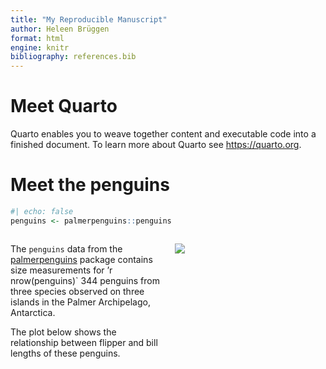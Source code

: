 ```yaml
---
title: "My Reproducible Manuscript"
author: Heleen Brüggen
format: html
engine: knitr
bibliography: references.bib
---
```


# Meet Quarto

Quarto enables you to weave together content and executable code into a finished document. 
To learn more about Quarto see <https://quarto.org>.

# Meet the penguins
```r
#| echo: false
penguins <- palmerpenguins::penguins
```

::: columns
::: {.column width="50%"}
The `penguins` data from the [palmerpenguins](https://allisonhorst.github.io/palmerpenguins/) package contains size measurements for 'r nrow(penguins)` 344 penguins from three species observed on three islands in the Palmer Archipelago, Antarctica.

The plot below shows the relationship between flipper and bill lengths of these penguins.
:::

::: {.column width="50%"}
![](https://allisonhorst.github.io/palmerpenguins/reference/figures/lter_penguins.png){fig-align="left"}
:::
::: 
